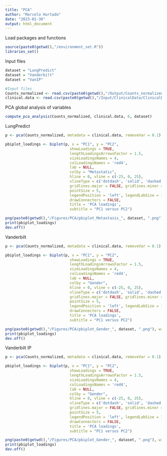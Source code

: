 ```yaml
---
title: "PCA"
author: "Marcelo Hurtado"
date: "2023-01-30"
output: html_document
---
```


Load packages and functions
```r
source(paste0(getwd(),"/environment_set.R"))
libraries_set()
```

Input files
```r
dataset = "LungPredict"
dataset = "Vanderbilt"
dataset = "VanIP"

#Input files
Counts_normalized <- read.csv(paste0(getwd(),"/Output/Counts_normalized_", dataset, ".csv"), row.names = 1)
clinical.data <- read.csv(paste0(getwd(),"/Input/ClinicalData/ClinicalData_", dataset, ".csv"), row.names = 1)
```

PCA global analysis of variables
```r
compute_pca_analysis(Counts_normalized, clinical.data, 6, dataset)
```

LungPredict
```r
p <- pca(Counts_normalized, metadata = clinical.data, removeVar = 0.1)

pbiplot_loadings <- biplot(p, x = "PC1", y = "PC2",
                             showLoadings = TRUE,
                             lengthLoadingsArrowsFactor = 1.5,
                             sizeLoadingsNames = 4,
                             colLoadingsNames = 'red4',
                             lab = NULL,
                             colby = "Metastatic",
                             hline = 0, vline = c(-25, 0, 25),
                             vlineType = c('dotdash', 'solid', 'dashed'),
                             gridlines.major = FALSE, gridlines.minor = FALSE,
                             pointSize = 5,
                             legendPosition = 'left', legendLabSize = 14, legendIconSize = 8.0,
                             drawConnectors = FALSE,
                             title = 'PCA loadings',
                             subtitle = "PC1 versus PC2")

png(paste0(getwd(),"/Figures/PCA/pbiplot_Metastasis_", dataset, ".png"), width = 2000, height = 1500, res = 150)
print(pbiplot_loadings)
dev.off()
```

Vanderbilt
```r
p <- pca(Counts_normalized, metadata = clinical.data, removeVar = 0.1)

pbiplot_loadings <- biplot(p, x = "PC1", y = "PC2",
                             showLoadings = TRUE,
                             lengthLoadingsArrowsFactor = 1.5,
                             sizeLoadingsNames = 4,
                             colLoadingsNames = 'red4',
                             lab = NULL,
                             colby = "Gender",
                             hline = 0, vline = c(-25, 0, 25),
                             vlineType = c('dotdash', 'solid', 'dashed'),
                             gridlines.major = FALSE, gridlines.minor = FALSE,
                             pointSize = 5,
                             legendPosition = 'left', legendLabSize = 14, legendIconSize = 8.0,
                             drawConnectors = FALSE,
                             title = 'PCA loadings',
                             subtitle = "PC1 versus PC2")

png(paste0(getwd(),"/Figures/PCA/pbiplot_Gender_", dataset, ".png"), width = 2000, height = 1500, res = 150)
print(pbiplot_loadings)
dev.off()
```

Vanderbilt IP
```r
p <- pca(Counts_normalized, metadata = clinical.data, removeVar = 0.1)

pbiplot_loadings <- biplot(p, x = "PC1", y = "PC2",
                             showLoadings = TRUE,
                             lengthLoadingsArrowsFactor = 1.5,
                             sizeLoadingsNames = 4,
                             colLoadingsNames = 'red4',
                             lab = NULL,
                             colby = "Gender",
                             hline = 0, vline = c(-25, 0, 25),
                             vlineType = c('dotdash', 'solid', 'dashed'),
                             gridlines.major = FALSE, gridlines.minor = FALSE,
                             pointSize = 5,
                             legendPosition = 'left', legendLabSize = 14, legendIconSize = 8.0,
                             drawConnectors = FALSE,
                             title = 'PCA loadings',
                             subtitle = "PC1 versus PC2")

png(paste0(getwd(),"/Figures/PCA/pbiplot_Gender_", dataset, ".png"), width = 2000, height = 1500, res = 150)
print(pbiplot_loadings)
dev.off()
```


